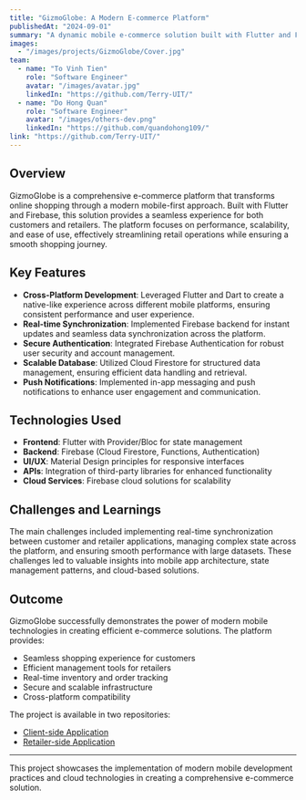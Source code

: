 ```yaml
---
title: "GizmoGlobe: A Modern E-commerce Platform"
publishedAt: "2024-09-01"
summary: "A dynamic mobile e-commerce solution built with Flutter and Firebase, delivering seamless shopping experiences for both customers and retailers."
images:
  - "/images/projects/GizmoGlobe/Cover.jpg"
team:
  - name: "To Vinh Tien"
    role: "Software Engineer"
    avatar: "/images/avatar.jpg"
    linkedIn: "https://github.com/Terry-UIT/"
  - name: "Do Hong Quan"
    role: "Software Engineer"
    avatar: "/images/others-dev.png"
    linkedIn: "https://github.com/quandohong109/"
link: "https://github.com/Terry-UIT/"
---
```


## Overview

GizmoGlobe is a comprehensive e-commerce platform that transforms online shopping through a modern mobile-first approach. Built with Flutter and Firebase, this solution provides a seamless experience for both customers and retailers. The platform focuses on performance, scalability, and ease of use, effectively streamlining retail operations while ensuring a smooth shopping journey.

## Key Features

- **Cross-Platform Development**: Leveraged Flutter and Dart to create a native-like experience across different mobile platforms, ensuring consistent performance and user experience.
- **Real-time Synchronization**: Implemented Firebase backend for instant updates and seamless data synchronization across the platform.
- **Secure Authentication**: Integrated Firebase Authentication for robust user security and account management.
- **Scalable Database**: Utilized Cloud Firestore for structured data management, ensuring efficient data handling and retrieval.
- **Push Notifications**: Implemented in-app messaging and push notifications to enhance user engagement and communication.

## Technologies Used

- **Frontend**: Flutter with Provider/Bloc for state management
- **Backend**: Firebase (Cloud Firestore, Functions, Authentication)
- **UI/UX**: Material Design principles for responsive interfaces
- **APIs**: Integration of third-party libraries for enhanced functionality
- **Cloud Services**: Firebase cloud solutions for scalability

## Challenges and Learnings

The main challenges included implementing real-time synchronization between customer and retailer applications, managing complex state across the platform, and ensuring smooth performance with large datasets. These challenges led to valuable insights into mobile app architecture, state management patterns, and cloud-based solutions.

## Outcome

GizmoGlobe successfully demonstrates the power of modern mobile technologies in creating efficient e-commerce solutions. The platform provides:

- Seamless shopping experience for customers
- Efficient management tools for retailers
- Real-time inventory and order tracking
- Secure and scalable infrastructure
- Cross-platform compatibility

The project is available in two repositories:
- [Client-side Application](https://github.com/Terry-UIT/SE121.P11-GizmoGlobe-Client_side/)
- [Retailer-side Application](https://github.com/Terry-UIT/SE121.P11-GizmoGlobe-Retailer_side/)

---

This project showcases the implementation of modern mobile development practices and cloud technologies in creating a comprehensive e-commerce solution.